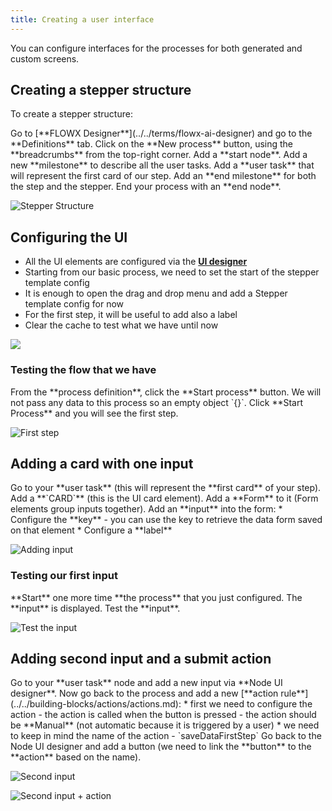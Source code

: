 ```yaml
---
title: Creating a user interface
---
```


You can configure interfaces for the processes for both generated and custom screens.

## Creating a stepper structure

To create a stepper structure:

<Steps>
<Step>
 Go to [**FLOWX Designer**](../../terms/flowx-ai-designer) and go to the **Definitions** tab.
</Step>
<Step>
Click on the **New process** button, using the **breadcrumbs** from the top-right corner.
</Step>
<Step>
Add a **start node**.
</Step>
<Step>
Add a new **milestone** to describe all the user tasks.
</Step>
<Step>
Add a **user task** that will represent the first card of our step.
</Step>
<Step>
Add an **end milestone** for both the step and the stepper.
</Step>
<Step>
End your process with an **end node**.
</Step>
</Steps>

![Stepper Structure](https://s3.eu-west-1.amazonaws.com/docx.flowx.ai/flowx-designer/process_flowx_create_UI.gif)

## Configuring the UI

* All the UI elements are configured via the [**UI designer**](../../terms/flowx-ai-ui-designer)
* Starting from our basic process, we need to set the start of the stepper template config
* It is enough to open the drag and drop menu and add a Stepper template config for now
* For the first step, it will be useful to add also a label
* Clear the cache to test what we have until now

![](https://s3.eu-west-1.amazonaws.com/docx.flowx.ai/flowx-designer/process_flowx_configuring_UI.gif)

### Testing the flow that we have

<Steps>
<Step>
From the **process definition**, click the **Start process** button.
</Step>
<Step>
We will not pass any data to this process so an empty object `{}`.
</Step>
<Step>
Click **Start Process** and you will see the first step.
</Step>
</Steps>

![First step](https://s3.eu-west-1.amazonaws.com/docx.flowx.ai/flowx-designer/process_flow_first_step.gif)

## Adding a card with one input
<Steps>
<Step>
Go to your **user task** (this will represent the **first card** of your step).
</Step>
<Step>
Add a **`CARD`** (this is the UI card element).
</Step>
<Step>
Add a **Form** to it (Form elements group inputs together).
</Step>
<Step>
Add an **input** into the form:
* Configure the **key** - you can use the key to retrieve the data form saved on that element
* Configure a **label**
</Step>
</Steps>

![Adding input](https://s3.eu-west-1.amazonaws.com/docx.flowx.ai/flowx-designer/pf_adding_input.gif)

### Testing our first input

<Steps>
<Step>
**Start** one more time **the process** that you just configured.
</Step>
<Step>
The **input** is displayed.
</Step>
<Step>
Test the **input**.
</Step>
</Steps>

![Test the input](https://s3.eu-west-1.amazonaws.com/docx.flowx.ai/flowx-designer/pf_tresting_input.gif)

## Adding second input and a submit action

<Steps>
<Step>
Go to your **user task** node and add a new input via **Node UI designer**.
</Step>
<Step>
Now go back to the process and add a new [**action rule**](../../building-blocks/actions/actions.md):
   * first we need to configure the action - the action is called when the button is pressed - the action should be **Manual** (not automatic because it is triggered by a user)
   * we need to keep in mind the name of the action - `saveDataFirstStep`
</Step>
<Step>
Go back to the Node UI designer and add a button (we need to link the **button** to the **action** based on the name).
</Step>
</Steps>

![Second input](https://s3.eu-west-1.amazonaws.com/docx.flowx.ai/flowx-designer/pf_second_input.gif)

![Second input + action](https://s3.eu-west-1.amazonaws.com/docx.flowx.ai/flowx-designer/pf_second_input_action.gif)